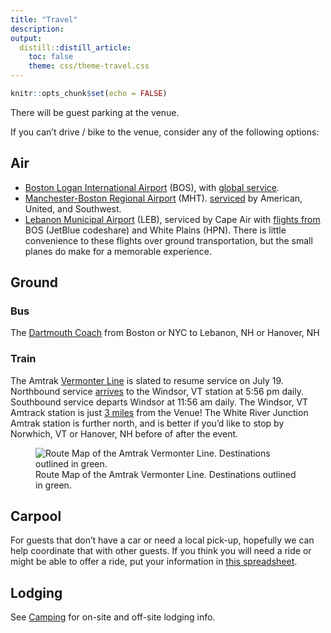 ```yaml
---
title: "Travel"
description: 
output: 
  distill::distill_article:
    toc: false
    theme: css/theme-travel.css
---
```


```r
knitr::opts_chunk$set(echo = FALSE)
```

There will be guest parking at the venue.

If you can't drive / bike to the venue, consider any of the following options:

## Air

- [Boston Logan International Airport](https://www.massport.com/logan-airport/) (BOS),
  with [global service](https://www.flightconnections.com/flights-to-boston-bos).
- [Manchester-Boston Regional Airport](https://www.flymanchester.com/) (MHT).
  [serviced](https://www.flightconnections.com/flights-to-manchester-mht) by American, United, and Southwest.
- [Lebanon Municipal Airport](https://lebanonnh.gov/150/Airport) (LEB),
  serviced by Cape Air with [flights from](https://www.flightconnections.com/flights-from-lebanon-leb) BOS (JetBlue codeshare) and White Plains (HPN).
  There is little convenience to these flights over ground transportation,
  but the small planes do make for a memorable experience.

## Ground

### Bus

The [Dartmouth Coach](https://dartmouthcoach.com/) from Boston or NYC to Lebanon, NH or Hanover, NH

### Train

The Amtrak [Vermonter Line](https://www.amtrak.com/vermonter-train) is slated to resume service on July 19.
Northbound service [arrives](https://www.amtrak.com/content/dam/projects/dotcom/english/public/documents/timetables/Vermonter-Schedule-P55-031620.pdf) to the Windsor, VT station at 5:56 pm daily.
Southbound service departs Windsor at 11:56 am daily.
The Windsor, VT Amtrack station is just [3 miles](https://goo.gl/maps/ijRdsDQaRDRJXgS5A) from the Venue!
The White River Junction Amtrak station is further north,
and is better if you'd like to stop by Norwhich, VT or Hanover, NH before of after the event.

![Route Map of the Amtrak Vermonter Line. Destinations outlined in green.](img/amtrak-vermonter-map.png)

## Carpool

For guests that don't have a car or need a local pick-up,
hopefully we can help coordinate that with other guests.
If you think you will need a ride or might be able to offer a ride,
put your information in [this spreadsheet](https://docs.google.com/spreadsheets/d/1c_IF5f0gY2EpwDWvSkv1FamWb_bG4eqKfgozGD8xTK8/edit).

## Lodging

See [Camping](camping) for on-site and off-site lodging info.

